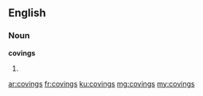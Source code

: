 ==English==

===Noun===
'''covings'''

# {{plural of|coving}}

[[ar:covings]]
[[fr:covings]]
[[ku:covings]]
[[mg:covings]]
[[my:covings]]